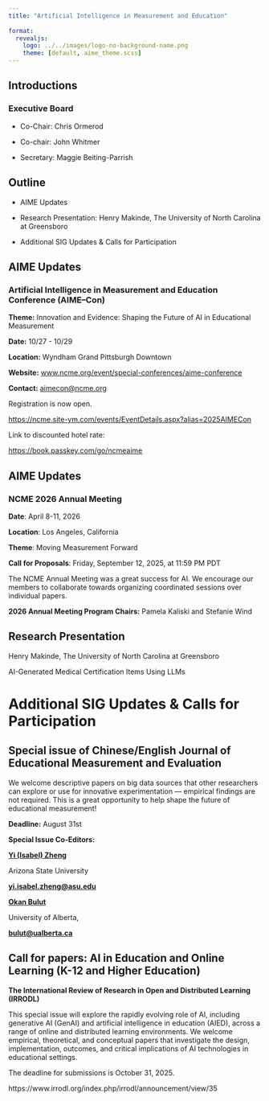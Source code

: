 ```yaml
---
title: "Artificial Intelligence in Measurement and Education"
 
format: 
  revealjs:
    logo: ../../images/logo-no-background-name.png
    theme: [default, aime_theme.scss]
---
```


## Introductions

### Executive Board

-   Co-Chair: Chris Ormerod

-   Co-chair: John Whitmer

-   Secretary: Maggie Beiting-Parrish

## Outline

-   AIME Updates

-   Research Presentation: Henry Makinde, The University of North Carolina at Greensboro

-   Additional SIG Updates & Calls for Participation

## AIME Updates

### Artificial Intelligence in Measurement and Education Conference (AIME–Con)

**Theme:** Innovation and Evidence: Shaping the Future of AI in Educational Measurement

**Date:** 10/27 - 10/29

**Location:** Wyndham Grand Pittsburgh Downtown

**Website:** [www.ncme.org/event/special-conferences/aime-conference](https://www.ncme.org/event/special-conferences/aime-conference)

**Contact:** [aimecon\@ncme.org](mailto:aimecon@ncme.org)

Registration is now open.

<https://ncme.site-ym.com/events/EventDetails.aspx?alias=2025AIMECon>

Link to discounted hotel rate:

<https://book.passkey.com/go/ncmeaime>

## AIME Updates

### NCME 2026 Annual Meeting

**Date**: April 8-11, 2026

**Location**: Los Angeles, California

**Theme**: Moving Measurement Forward

**Call for Proposals**: Friday, September 12, 2025, at 11:59 PM PDT

The NCME Annual Meeting was a great success for AI. We encourage our members to collaborate towards organizing coordinated sessions over individual papers.

**2026 Annual Meeting Program Chairs:** Pamela Kaliski and Stefanie Wind

## Research Presentation

Henry Makinde, The University of North Carolina at Greensboro

AI-Generated Medical Certification Items Using LLMs

# Additional SIG Updates & Calls for Participation

## Special issue of **Chinese/English Journal of Educational Measurement and Evaluation**

We welcome descriptive papers on big data sources that other researchers can explore or use for innovative experimentation — empirical findings are not required. This is a great opportunity to help shape the future of educational measurement!

**Deadline:** August 31st

**Special Issue Co-Editors:**

[**Yi (Isabel) Zheng**](https://www.linkedin.com/in/yi-isabel-zheng/)

Arizona State University

[**yi.isabel.zheng\@asu.edu**](mailto:yi.isabel.zheng@asu.edu)

[**Okan Bulut**](https://www.linkedin.com/in/drokanbulut/)

University of Alberta,

[**bulut\@ualberta.ca**](mailto:bulut@ualberta.ca)

## Call for papers: AI in Education and Online Learning (K-12 and Higher Education)

**The International Review of Research in Open and Distributed Learning (IRRODL)**

This special issue will explore the rapidly evolving role of AI, including generative AI (GenAI) and artificial intelligence in education (AIED), across a range of online and distributed learning environments. We welcome empirical, theoretical, and conceptual papers that investigate the design, implementation, outcomes, and critical implications of AI technologies in educational settings.

The deadline for submissions is October 31, 2025.

https://www.irrodl.org/index.php/irrodl/announcement/view/35

